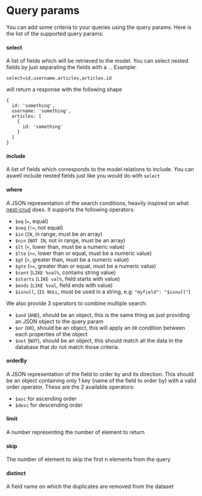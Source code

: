 # Query params

You can add some criteria to your queries using the query params. Here is the list of the supported query params:

#### select

A list of fields which will be retrieved to the model. You can select nested fields by just separating the fields with a `.`. Example:

```
select=id,username,articles,articles.id
```

will return a response with the following shape

```
{
  id: 'something',
  username: 'something',
  articles: [
    {
      id: 'something'
    }
  ]
}
```

#### include

A list of fields which corresponds to the model relations to include. You can aswell include nested fields just like you would do with `select`

#### where

A JSON representation of the search conditions, heavily inspired on what [nest-crud](https://github.com/nestjsx/crud/wiki/Requests#search) does. It supports the following operators:

- `$eq` (`=`, equal)
- `$neq` (`!=`, not equal)
- `$in` (`IN`, in range, must be an array)
- `$nin` (`NOT IN`, not in range, must be an array)
- `$lt` (`<`, lower than, must be a numeric value)
- `$lte` (`<=`, lower than or equal, must be a numeric value)
- `$gt` (`>`, greater than, must be a numeric value)
- `$gte` (`>=`, greater than or equal, must be a numeric value)
- `$cont` (`LIKE %val%`, contains string value)
- `$starts` (`LIKE val%`, field starts with value)
- `$ends` (`LIKE %val`, field ends with value)
- `$isnull`, (`IS NULL`, must be used in a string, e.g: `"myfield": "$isnull"`)

We also provide 3 operators to combine multiple search:

- `$and` (`AND`), should be an object, this is the same thing as just providing an JSON object to the query param
- `$or` (`OR`), should be an object, this will apply an `OR` condition between each properties of the object
- `$not` (`NOT`), should be an object, this should match all the data in the database that do not match those criteria.

#### orderBy

A JSON representation of the field to order by and its direction. This should be an object containing only 1 key (name of the field to order by) with a valid order operator. These are the 2 available operators:

- `$asc` for ascending order
- `$desc` for descending order

#### limit

A number representing the number of element to return

#### skip

The number of element to skip the first n elements from the query

#### distinct

A field name on which the duplicates are removed from the dataset

